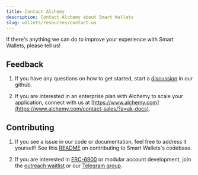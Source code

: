 ```yaml
---
title: Contact Alchemy
description: Contact Alchemy about Smart Wallets
slug: wallets/resources/contact-us
---
```


If there's anything we can do to improve your experience with Smart Wallets, please tell us!

## Feedback

1. If you have any questions on how to get started, start a [discussion](https://github.com/alchemyplatform/aa-sdk/discussions) in our github.

2. If you are interested in an enterprise plan with Alchemy to scale your application, connect with us at [https://www.alchemy.com](https://www.alchemy.com/contact-sales/?a=ak-docs).

## Contributing

1. If you see a issue in our code or documentation, feel free to address it yourself! See this [README](https://github.com/alchemyplatform/aa-sdk/blob/main/CONTRIBUTING.md) on contributing to Smart Wallets's codebase.

2. If you are interested in [ERC-6900](https://eips.ethereum.org/EIPS/eip-6900) or modular account development, join the [outreach waitlist](https://docs.google.com/forms/d/1Z3wFRiMoEKoo8FJFrymVEOzrbKQXjSnYhm_hKKDnooE/edit) or our [Telegram group](https://t.me/+KfB9WuhKDgk5YzIx).
